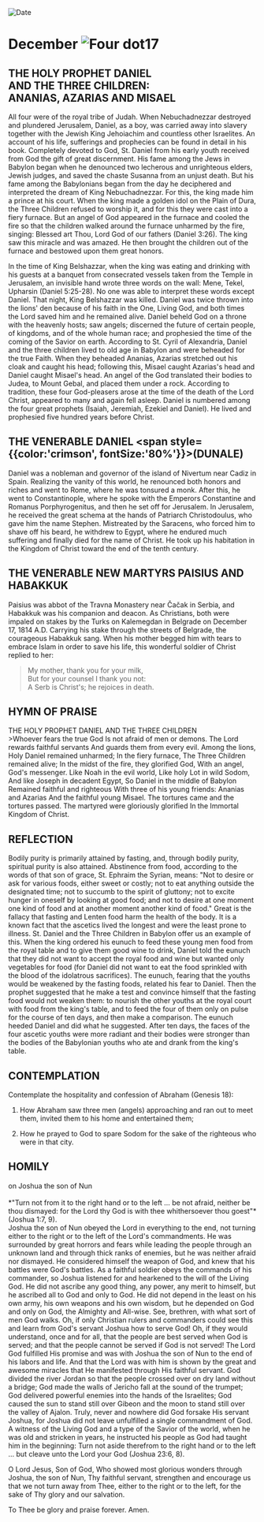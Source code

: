 
<RunningHead />
<Image src="/title-imprint.png" height={68} width={50} alt="Date" className="title-imprint"/>

# <div id="date">December <Image className="four-dot" src="/four-dot.png" height={15} width={15} alt="Four dot" />17</div>

## THE HOLY PROPHET DANIEL<br />AND THE THREE CHILDREN:<br />ANANIAS, AZARIAS AND MISAEL

All four were of the royal tribe of Judah. When Nebuchadnezzar destroyed and plundered Jerusalem, Daniel, as a boy, was carried away into slavery together with the Jewish King Jehoiachim and countless other Israelites. An account of his life, sufferings and prophecies can be found in detail in his book. Completely devoted to God, St. Daniel from his early youth received from God the gift of great discernment. His fame among the Jews in Babylon began when he denounced two lecherous and unrighteous elders, Jewish judges, and saved the chaste Susanna from an unjust death. But his fame among the Babylonians began from the day he deciphered and interpreted the dream of King Nebuchadnezzar. For this, the king made him a prince at his court. When the king made a golden idol on the Plain of Dura, the Three Children refused to worship it, and for this they were cast into a fiery furnace. But an angel of God appeared in the furnace and cooled the fire so that the children walked around the furnace unharmed by the fire, singing: Blessed art Thou, Lord God of our fathers (Daniel 3:26). The king saw this miracle and was amazed. He then brought the children out of the furnace and bestowed upon them great honors.

In the time of King Belshazzar, when the king was eating and drinking with his guests at a banquet from consecrated vessels taken from the Temple in Jerusalem, an invisible hand wrote three words on the wall: Mene, Tekel, Upharsin (Daniel 5:25-28). No one was able to interpret these words except Daniel. That night, King Belshazzar was killed. Daniel was twice thrown into the lions' den because of his faith in the One, Living God, and both times the Lord saved him and he remained alive. Daniel beheld God on a throne with the heavenly hosts; saw angels; discerned the future of certain people, of kingdoms, and of the whole human race; and prophesied the time of the coming of the Savior on earth. According to St. Cyril of Alexandria, Daniel and the three children lived to old age in Babylon and were beheaded for the true Faith. When they beheaded Ananias, Azarias stretched out his cloak and caught his head; following this, Misael caught Azarias's head and Daniel caught Misael's head. An angel of the God translated their bodies to Judea, to Mount Gebal, and placed them under a rock. According to tradition, these four God-pleasers arose at the time of the death of the Lord Christ, appeared to many and again fell asleep. Daniel is numbered among the four great prophets (Isaiah, Jeremiah, Ezekiel and Daniel). He lived and prophesied five hundred years before Christ.

## THE VENERABLE DANIEL <span style={{color:'crimson', fontSize:'80%'}}>(DUNALE)</span>

Daniel was a nobleman and governor of the island of Nivertum near Cadiz in Spain. Realizing the vanity of this world, he renounced both honors and riches and went to Rome, where he was tonsured a monk. After this, he went to Constantinople, where he spoke with the Emperors Constantine and Romanus Porphyrogenitus, and then he set off for Jerusalem. In Jerusalem, he received the great schema at the hands of Patriarch Christodoulus, who gave him the name Stephen. Mistreated by the Saracens, who forced him to shave off his beard, he withdrew to Egypt, where he endured much suffering and finally died for the name of Christ. He took up his habitation in the Kingdom of Christ toward the end of the tenth century.

## THE VENERABLE NEW MARTYRS PAISIUS AND HABAKKUK

Paisius was abbot of the Travna Monastery near Čačak in Serbia, and Habakkuk was his companion and deacon. As Christians, both were impaled on stakes by the Turks on Kalemegdan in Belgrade on December 17, 1814 A.D. Carrying his stake through the streets of Belgrade, the courageous Habakkuk sang. When his mother begged him with tears to embrace Islam in order to save his life, this wonderful soldier of Christ replied to her:

>My mother, thank you for your milk,  
But for your counsel I thank you not:  
A Serb is Christ's; he rejoices in death.  


## HYMN OF PRAISE
<div style={{textAlign:'center', color:'crimson', fontWeight:'bold'}}>
THE HOLY PROPHET DANIEL AND THE THREE CHILDREN
</div>
>Whoever fears the true God  
Is not afraid of men or demons.  
The Lord rewards faithful servants  
And guards them from every evil.  
Among the lions,  
Holy Daniel remained unharmed;  
In the fiery furnace,  
The Three Children remained alive;  
In the midst of the fire, they glorified God,  
With an angel, God's messenger.  
Like Noah in the evil world,  
Like holy Lot in wild Sodom,  
And like Joseph in decadent Egypt,  
So Daniel in the middle of Babylon  
Remained faithful and righteous  
With three of his young friends:  
Ananias and Azarias  
And the faithful young Misael.  
The tortures came and the tortures passed.  
The martyred were gloriously glorified  
In the Immortal Kingdom of Christ.  


## REFLECTION

Bodily purity is primarily attained by fasting, and, through bodily purity, spiritual purity is also attained. Abstinence from food, according to the words of that son of grace, St. Ephraim the Syrian, means: "Not to desire or ask for various foods, either sweet or costly; not to eat anything outside the designated time; not to succumb to the spirit of gluttony; not to excite hunger in oneself by looking at good food; and not to desire at one moment one kind of food and at another moment another kind of food." Great is the fallacy that fasting and Lenten food harm the health of the body. It is a known fact that the ascetics lived the longest and were the least prone to illness. St. Daniel and the Three Children in Babylon offer us an example of this. When the king ordered his eunuch to feed these young men food from the royal table and to give them good wine to drink, Daniel told the eunuch that they did not want to accept the royal food and wine but wanted only vegetables for food (for Daniel did not want to eat the food sprinkled with the blood of the idolatrous sacrifices). The eunuch, fearing that the youths would be weakened by the fasting foods, related his fear to Daniel. Then the prophet suggested that he make a test and convince himself that the fasting food would not weaken them: to nourish the other youths at the royal court with food from the king's table, and to feed the four of them only on pulse for the course of ten days, and then make a comparison. The eunuch heeded Daniel and did what he suggested. After ten days, the faces of the four ascetic youths were more radiant and their bodies were stronger than the bodies of the Babylonian youths who ate and drank from the king's table.


## CONTEMPLATION

Contemplate the hospitality and confession of Abraham (Genesis 18):

1. How Abraham saw three men (angels) approaching and ran out to meet them, invited them to his home and entertained them;

2. How he prayed to God to spare Sodom for the sake of the righteous who were in that city.


## HOMILY
<div style={{textAlign:'center', color:'crimson', fontWeight:'bold'}}>
on Joshua the son of Nun
</div>
<br />
<div style={{textAlign:'right'}}>
*"Turn not from it to the right hand or to the left … be not afraid, neither be thou dismayed: for the Lord thy God is with thee whithersoever thou goest"* (Joshua 1:7, 9).
</div>
Joshua the son of Nun obeyed the Lord in everything to the end, not turning either to the right or to the left of the Lord's commandments. He was surrounded by great horrors and fears while leading the people through an unknown land and through thick ranks of enemies, but he was neither afraid nor dismayed. He considered himself the weapon of God, and knew that his battles were God's battles. As a faithful soldier obeys the commands of his commander, so Joshua listened for and hearkened to the will of the Living God. He did not ascribe any good thing, any power, any merit to himself, but he ascribed all to God and only to God. He did not depend in the least on his own army, his own weapons and his own wisdom, but he depended on God and only on God, the Almighty and All-wise. See, brethren, with what sort of men God walks. Oh, if only Christian rulers and commanders could see this and learn from God's servant Joshua how to serve God! Oh, if they would understand, once and for all, that the people are best served when God is served; and that the people cannot be served if God is not served! The Lord God fulfilled His promise and was with Joshua the son of Nun to the end of his labors and life. And that the Lord was with him is shown by the great and awesome miracles that He manifested through His faithful servant. God divided the river Jordan so that the people crossed over on dry land without a bridge; God made the walls of Jericho fall at the sound of the trumpet; God delivered powerful enemies into the hands of the Israelites; God caused the sun to stand still over Gibeon and the moon to stand still over the valley of Ajalon. Truly, never and nowhere did God forsake His servant Joshua, for Joshua did not leave unfulfilled a single commandment of God. A witness of the Living God and a type of the Savior of the world, when he was old and stricken in years, he instructed his people as God had taught him in the beginning: Turn not aside therefrom to the right hand or to the left … but cleave unto the Lord your God (Joshua 23:6, 8).

O Lord Jesus, Son of God, Who showed most glorious wonders through Joshua, the son of Nun, Thy faithful servant, strengthen and encourage us that we not turn away from Thee, either to the right or to the left, for the sake of Thy glory and our salvation.

To Thee be glory and praise forever. Amen.